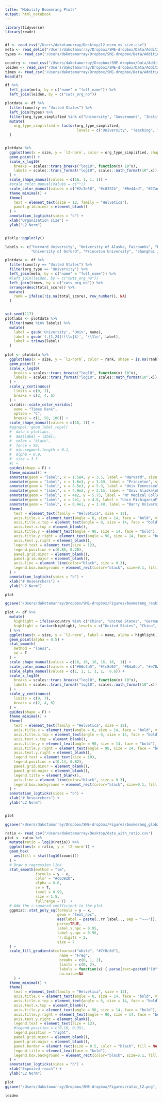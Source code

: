 ```yaml
---
title: "Mobility Boomerang Plots"
output: html_notebook
---
```


```r
library(tidyverse)
library(readr)


df <- read_csv("/Users/dakotamurray/Desktop/l2-norm_vs_size.csv")
meta <- read_delim("/Users/dakotamurray/Dropbox/SME-dropbox/Data/Additional/institution_lookup_with_states.txt", delim = "\t")
types <- read_csv("/Users/dakotamurray/Dropbox/SME-dropbox/Data/Additional/org_types.csv")

country <- read_csv("/Users/dakotamurray/Dropbox/SME-dropbox/Data/Additional/country_metadata.csv")
leiden <- read_csv("/Users/dakotamurray/Dropbox/SME-dropbox/Data/Additional/leiden_ranking.csv")
times <- read_csv("/Users/dakotamurray/Dropbox/SME-dropbox/Data/Additional/times_ranking.csv")
head(df)

```


```r

df %>%
  left_join(meta, by = c("name" = "full_name")) %>%
  left_join(leiden, by = c("cwts_org_no")) 


```


```r
plotdata <- df %>%
  filter(country == "United States") %>%
  left_join(types) %>%
  filter(org_type_simplified %in% c("University", "Government", "Institute", "Teaching")) %>%
  mutate(
    org_type_simplified = factor(org_type_simplified,
                                 levels = c("University", "Teaching", "Institute", "Government"))
  ) 


plotdata %>%
  ggplot(aes(x = size, y = `l2-norm`, color = org_type_simplified, shape = org_type_simplified, label = name)) +
  geom_point() +
  scale_x_log10(
    breaks = scales::trans_breaks("log10", function(x) 10^x),
    labels = scales::trans_format("log10", scales::math_format(10^.x))
  ) +
  scale_shape_manual(values = c(16, 1, 1, 1)) +
  #scale_color_manual(values = c(""))
  scale_color_manual(values = c("#2c3e50", "#c0392b", "#8e44ad", "#27ae60")) +
  theme_minimal() +
  theme(
    text = element_text(size = 12, family = "Helvetica"),
    panel.grid.minor = element_blank()
  ) +
  annotation_logticks(sides = "b") +
  xlab("Organization size") +
  ylab("L2 Norm")


plotly::ggplotly()
```




```r

labels <- c("Harvard University", "University of Alaska, Fairbanks", "Reykjavik University",
            "University of Oxford", "Princeton University", "Shanghai Jiao Tong University", "Novosibirsk State University", "University of Louisville",  "University of Tennessee, Knoxville", "Barry University", "Appalachian State University", "University of Michigan-Flint", "New York Medical College")

plotdata <- df %>%
  filter(country == "United States") %>%
  filter(org_type == "University") %>%
  left_join(meta, by = c("name" = "full_name")) %>%
  #left_join(leiden, by = c("cwts_org_no"))
  left_join(times, by = c("cwts_org_no")) %>%
  arrange(desc(total_score)) %>%
  mutate(
    rank = ifelse(!is.na(total_score), row_number(), NA)
  )


set.seed(117)
plotlabs <- plotdata %>%
  filter(name %in% labels) %>%
  mutate(
    label = gsub('University', 'Univ', name),
    label = gsub('(.{1,24})(\\s|$)', '\\1\n', label),
    label = trimws(label)
  )
  
plot <- plotdata %>%
  ggplot(aes(x = size, y = `l2-norm`, color = rank, shape = is.na(rank), label = name)) +
  geom_point() +
  scale_x_log10(
    breaks = scales::trans_breaks("log10", function(x) 10^x),
    labels = scales::trans_format("log10", scales::math_format(10^.x))
  ) +
  scale_y_continuous(
    limits = c(0, 7),
    breaks = c(2, 4, 6)
  ) +
  viridis::scale_color_viridis(
    name = "Times Rank", 
    option = "C",
    breaks = c(1, 50, 100)) +
  scale_shape_manual(values = c(16, 1)) +
  #ggrepel::geom_label_repel(
  #  data = plotlabs,
  #  aes(label = label),
  #  color = "black",
  #  force = 50,
  #  min.segment.length = 0.1,
  #  alpha = 0.9,
  #  size = 3.5
  #) +
  guides(shape = F) +
  theme_minimal() +
  annotate(geom = "label", x = 1.5e4, y = 3.5, label = "Harvard", size = 3.5) +
  annotate(geom = "label", x = 1.6e3, y = 3.69, label = "Princeton", size = 3.5) +
  annotate(geom = "label", x = 8.5e3, y = 5.9, label = "Univ Tennessee\nKnoxville", size = 3.5) +
  annotate(geom = "label", x = 4.9e2, y = 2.15, label = "Univ Alaska\nFairbanks", size = 3.5) +
  annotate(geom = "label", x = 4e2, y = 5.75, label = "NY Medical College", size = 3.5) +
  annotate(geom = "label", x = 2e1, y = 4.6, label = "Univ Michigan\nFlint", size = 3.4) +
  annotate(geom = "label", x = 6.4e1, y = 2.48, label = "Barry University", size = 3.5) +
  theme(
    text = element_text(family = "Helvetica", size = 12),
    axis.title.x = element_text(angle = 0, size = 14, face = "bold", vjust = 0.5),
    axis.title.x.top = element_text(angle = 0, size = 14, face = "bold", vjust = 0.5),
    axis.text.x.top = element_blank(),
    axis.title.y = element_text(angle = 90, size = 14, face = "bold"),
    axis.title.y.right = element_text(angle = 90, size = 14, face = "bold"),
    axis.text.y.right = element_blank(),
    legend.text = element_text(size = 12),
    legend.position = c(0.85, 0.20),
    panel.grid.minor = element_blank(),
    panel.grid.major = element_blank(),
    axis.line = element_line(color="black", size = 0.3),
    legend.box.background = element_rect(color="black", size=0.1, fill = "white")
  ) +
  annotation_logticks(sides = "b") +
  xlab("# Researchers") +
  ylab("L2 Norm")

plot

ggsave("/Users/dakotamurray/Dropbox/SME-dropbox/Figures/boomerang_ranking_times.pdf", plot, width = 6, height = 6)
```



```r
plot <- df %>%
  mutate(
    highlight = ifelse(country %in% c("China", "United States", "Germany"), country, "Other"),
    highlight = factor(highlight, levels = c("United States", "China", "Germany", "Other"))
  ) %>%
  ggplot(aes(x = size, y = `l2-norm`, label = name, alpha = highlight, shape = highlight, color = highlight)) +
  geom_point(alpha = 0.5) +
  stat_smooth(
    method = "loess",
    se = F
  ) +
  scale_shape_manual(values = c(16, 16, 16, 16, 16,  1)) +
  scale_color_manual(values = c("#66c2a5", "#fc8d62", "#8da0cb", "#e78ac3", "#a6d854", "grey")) +
  scale_alpha_manual(values = c(1, 1, 1, 1, 1,  0.6)) +
  scale_x_log10(
    breaks = scales::trans_breaks("log10", function(x) 10^x),
    labels = scales::trans_format("log10", scales::math_format(10^.x))
  ) +
  scale_y_continuous(
    limits = c(0, 7),
    breaks = c(2, 4, 6)
  ) +
  guides(shape = F) +
  theme_minimal() +
  theme(
    text = element_text(family = "Helvetica", size = 12),
    axis.title.x = element_text(angle = 0, size = 14, face = "bold", vjust = 0.5),
    axis.title.x.top = element_text(angle = 0, size = 14, face = "bold", vjust = 0.5),
    axis.text.x.top = element_blank(),
    axis.title.y = element_text(angle = 90, size = 14, face = "bold"),
    axis.title.y.right = element_text(angle = 90, size = 14, face = "bold"),
    axis.text.y.right = element_blank(),
    legend.text = element_text(size = 10),
    legend.position = c(0.14, 0.82),
    panel.grid.minor = element_blank(),
    panel.grid.major = element_blank(),
    legend.title = element_blank(),
    axis.line = element_line(color="black", size = 0.3),
    legend.box.background = element_rect(color="black", size=0.1, fill = "white")
  ) +
  annotation_logticks(sides = "b") +
  xlab("# Researchers") +
  ylab("L2 Norm")


plot 

ggsave("/Users/dakotamurray/Dropbox/SME-dropbox/Figures/boomerang_global.pdf", plot, width = 6, height = 6)
```



```r
ratio <- read_csv("/Users/dakotamurray/Desktop/data_with_ratio.csv")
plot <- ratio %>%
  mutate(ratio = log10(ratio)) %>%
  ggplot(aes(x = ratio, y = `l2-norm`)) +
  geom_hex(
    aes(fill = stat(log10(count)))
  ) +
  # Draw a regression line
  stat_smooth(method = "lm",
              formula = y ~ x,
              color = "#c0392b",
              alpha = 0.6,
              se = T,
              level = 0.99,
              size = 1.5,
              fullrange = T)  +
  # Add the r-squared coefficient to the plot
  ggpmisc::stat_poly_eq(formula = y ~ x,
                        geom = "text_npc",
                        aes(label = paste(..rr.label.., sep = "~~~")),
                        parse=TRUE,
                        label.x.npc = 0.95,
                        label.y.npc = 0.96,
                        rr.digits = 2,
                        size = 7
  ) +
  scale_fill_gradientn(colours=c("white", "#7f8c8d"),
                         name = "Freq",
                         breaks = c(0, 1, 2),
                         limits = c(0, 2),
                         labels = function(x) { parse(text=paste0("10^", x)) },
                         na.value=NA
    ) +
  theme_minimal() +
  theme(
    text = element_text(family = "Helvetica", size = 12),
    axis.title.x = element_text(angle = 0, size = 14, face = "bold", vjust = 0.5),
    axis.title.x.top = element_text(angle = 0, size = 14, face = "bold", vjust = 0.5),
    axis.text.x.top = element_blank(),
    axis.title.y = element_text(angle = 90, size = 14, face = "bold"),
    axis.title.y.right = element_text(angle = 90, size = 14, face = "bold"),
    axis.text.y.right = element_blank(),
    legend.text = element_text(size = 12),
    #legend.position = c(0.16, 0.35),
    legend.position = "right",
    panel.grid.minor = element_blank(),
    panel.grid.major = element_blank(),
    panel.border = element_rect(size = 0.5, color = "black", fill = NA),
    legend.title = element_text(face = "bold"),
    legend.box.background = element_rect(color="black", size=0.1, fill = "white")
  ) +
  annotation_logticks(sides = "b") +
  xlab("Expexted reach") +
  ylab("L2 Norm")

plot 
ggsave("/Users/dakotamurray/Dropbox/SME-dropbox/Figures/ratio_l2.png", plot, width = 4, height = 3)
```



```r
leiden


```